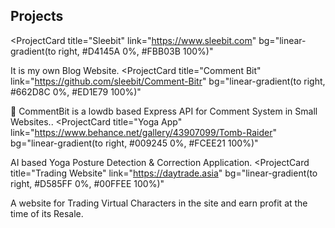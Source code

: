 ## Projects

<ProjectCard
  title="Sleebit"
  link="https://www.sleebit.com"
  bg="linear-gradient(to right, #D4145A 0%, #FBB03B 100%)"
>
  It is my own Blog Website.
</ProjectCard>
<ProjectCard
  title="Comment Bit"
  link="https://github.com/sleebit/Comment-Bitr"
  bg="linear-gradient(to right, #662D8C 0%, #ED1E79 100%)"
>
  💬 CommentBit is a lowdb based Express API for Comment System in Small Websites..
</ProjectCard>
<ProjectCard
  title="Yoga App"
  link="https://www.behance.net/gallery/43907099/Tomb-Raider"
  bg="linear-gradient(to right, #009245 0%, #FCEE21 100%)"
>
  AI based Yoga Posture Detection & Correction Application.
</ProjectCard>
<ProjectCard
  title="Trading Website"
  link="https://daytrade.asia"
  bg="linear-gradient(to right, #D585FF 0%, #00FFEE 100%)"
>
  A website for Trading Virtual Characters in the site and earn profit at the time of its Resale.
</ProjectCard>
